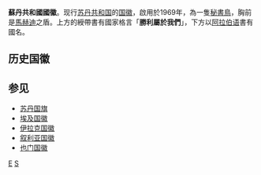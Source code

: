 {{Infobox coat of arms
|name             = 苏丹国徽
|image            = Emblem of Sudan.svg
|image_width      = 250
|middle           = Emblem of the Democratic Republic of the Sudan.svg
|middle_width     = 200 
|middle_caption   = 1970－1985
|lesser           =  Coat of arms of Sudan (1956–1970).svg
|lesser_width     = 200
|lesser_caption   = 1956－1970
|armiger          = {{flag|苏丹}}
|year_adopted     = 1985年
|crest            = [[绶带|绶带]]
|torse            = 
|shield           = 
|supporters       = 為一隻[[秘書鳥|秘書鳥]]，胸前是[[穆罕默德·艾哈邁德·馬赫迪|馬赫迪]]之盾。
|compartment      = {{lang|ar|جمهوريه السودان}}
|motto            = 上方的綬帶書有國家格言「'''勝利屬於我們'''」，下方以[[阿拉伯语|阿拉伯语]]書有國名。

|orders           = 
|other_elements   = [[马赫迪|马赫迪]]之盾
|earlier_versions = 
|use              = [[秘书鸟|秘书鸟]]
}}
'''蘇丹共和國國徽'''。现行[[苏丹共和国|苏丹共和国]]的[[国徽|国徽]]，啟用於1969年，為一隻[[秘書鳥|秘書鳥]]，胸前是[[穆罕默德·艾哈邁德·馬赫迪|馬赫迪]]之盾。上方的綬帶書有國家格言「'''勝利屬於我們'''」，下方以[[阿拉伯语|阿拉伯语]]書有國名。

==历史国徽==
{{Gallery
|File:Coat of arms of Sudan (1956–1970).svg|1956－1970
|File:Emblem of the Democratic Republic of the Sudan.svg|1970－1985
|File:Emblem of Sudan.svg|1985－
}}
==参见==
*[[苏丹国旗|苏丹国旗]]
*[[埃及国徽|埃及国徽]]
*[[伊拉克国徽|伊拉克国徽]]
*[[叙利亚国徽|叙利亚国徽]]
*[[也门国徽|也门国徽]]
{{非洲题目|国徽}}
[[Category:蘇丹|E]]
[[Category:國徽|S]]